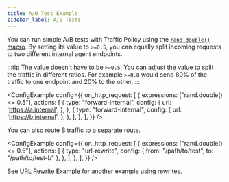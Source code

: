 ```yaml
---
title: A/B Test Example
sidebar_label: A/B Tests
---
```



You can run simple A/B tests with Traffic Policy using the [`rand.double()` macro](/docs/traffic-policy/macros/utility#randdouble--double). By setting its value to `>=0.5`, you can equally split incoming requests to two different internal agent endpoints.

:::tip
The value doesn't have to be `>=0.5`. You can adjust the value to split the traffic in different ratios. For example,`>=0.8` would send 80% of the traffic to one endpoint and 20% to the other.
:::

<ConfigExample
	config={{
		on_http_request: [
			{
                expressions: ["rand.double() <= 0.5"],
				actions: [
					{
						type: "forward-internal",
						config: {
							url: 'https://a.internal',
						},
					},
					{
						type: "forward-internal",
						config: {
							url: 'https://b.internal',
						},
					},
				],
			},
		],
	}}
/>

You can also route B traffic to a separate route.

<ConfigExample
	config={{
		on_http_request: [
			{
                expressions: ["rand.double() <= 0.5"],
				actions: [
					{
						type: "url-rewrite",
						config: {
							from: "/path/to/test",
                            to: "/path/to/test-b"
						},
					},
				],
			},
		],
	}}
/>

See [URL Rewrite Example](/docs/traffic-policy/examples/url-rewrites) for another example using rewrites.
```